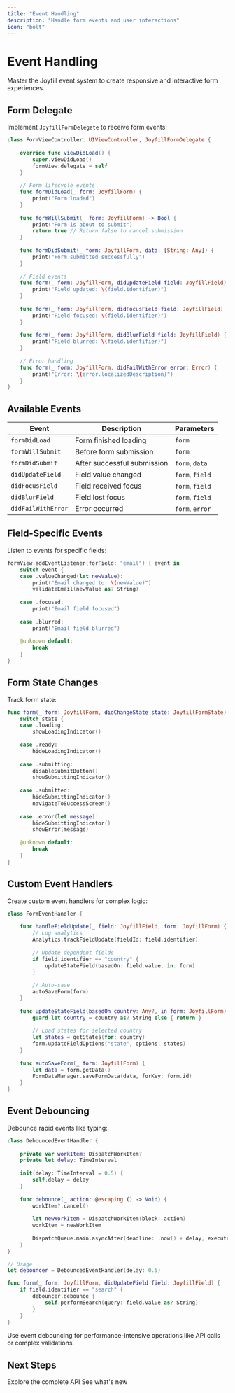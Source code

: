 ```yaml
---
title: "Event Handling"
description: "Handle form events and user interactions"
icon: "bolt"
---
```


# Event Handling

Master the Joyfill event system to create responsive and interactive form experiences.

## Form Delegate

Implement `JoyfillFormDelegate` to receive form events:

```swift
class FormViewController: UIViewController, JoyfillFormDelegate {
    
    override func viewDidLoad() {
        super.viewDidLoad()
        formView.delegate = self
    }
    
    // Form lifecycle events
    func formDidLoad(_ form: JoyfillForm) {
        print("Form loaded")
    }
    
    func formWillSubmit(_ form: JoyfillForm) -> Bool {
        print("Form is about to submit")
        return true // Return false to cancel submission
    }
    
    func formDidSubmit(_ form: JoyfillForm, data: [String: Any]) {
        print("Form submitted successfully")
    }
    
    // Field events
    func form(_ form: JoyfillForm, didUpdateField field: JoyfillField) {
        print("Field updated: \(field.identifier)")
    }
    
    func form(_ form: JoyfillForm, didFocusField field: JoyfillField) {
        print("Field focused: \(field.identifier)")
    }
    
    func form(_ form: JoyfillForm, didBlurField field: JoyfillField) {
        print("Field blurred: \(field.identifier)")
    }
    
    // Error handling
    func form(_ form: JoyfillForm, didFailWithError error: Error) {
        print("Error: \(error.localizedDescription)")
    }
}
```

## Available Events

| Event | Description | Parameters |
|-------|-------------|------------|
| `formDidLoad` | Form finished loading | `form` |
| `formWillSubmit` | Before form submission | `form` |
| `formDidSubmit` | After successful submission | `form`, `data` |
| `didUpdateField` | Field value changed | `form`, `field` |
| `didFocusField` | Field received focus | `form`, `field` |
| `didBlurField` | Field lost focus | `form`, `field` |
| `didFailWithError` | Error occurred | `form`, `error` |

## Field-Specific Events

Listen to events for specific fields:

```swift
formView.addEventListener(forField: "email") { event in
    switch event {
    case .valueChanged(let newValue):
        print("Email changed to: \(newValue)")
        validateEmail(newValue as? String)
        
    case .focused:
        print("Email field focused")
        
    case .blurred:
        print("Email field blurred")
        
    @unknown default:
        break
    }
}
```

## Form State Changes

Track form state:

```swift
func form(_ form: JoyfillForm, didChangeState state: JoyfillFormState) {
    switch state {
    case .loading:
        showLoadingIndicator()
        
    case .ready:
        hideLoadingIndicator()
        
    case .submitting:
        disableSubmitButton()
        showSubmittingIndicator()
        
    case .submitted:
        hideSubmittingIndicator()
        navigateToSuccessScreen()
        
    case .error(let message):
        hideSubmittingIndicator()
        showError(message)
        
    @unknown default:
        break
    }
}
```

## Custom Event Handlers

Create custom event handlers for complex logic:

```swift
class FormEventHandler {
    
    func handleFieldUpdate(_ field: JoyfillField, form: JoyfillForm) {
        // Log analytics
        Analytics.trackFieldUpdate(fieldId: field.identifier)
        
        // Update dependent fields
        if field.identifier == "country" {
            updateStateField(basedOn: field.value, in: form)
        }
        
        // Auto-save
        autoSaveForm(form)
    }
    
    func updateStateField(basedOn country: Any?, in form: JoyfillForm) {
        guard let country = country as? String else { return }
        
        // Load states for selected country
        let states = getStates(for: country)
        form.updateFieldOptions("state", options: states)
    }
    
    func autoSaveForm(_ form: JoyfillForm) {
        let data = form.getData()
        FormDataManager.saveFormData(data, forKey: form.id)
    }
}
```

## Event Debouncing

Debounce rapid events like typing:

```swift
class DebouncedEventHandler {
    
    private var workItem: DispatchWorkItem?
    private let delay: TimeInterval
    
    init(delay: TimeInterval = 0.5) {
        self.delay = delay
    }
    
    func debounce(_ action: @escaping () -> Void) {
        workItem?.cancel()
        
        let newWorkItem = DispatchWorkItem(block: action)
        workItem = newWorkItem
        
        DispatchQueue.main.asyncAfter(deadline: .now() + delay, execute: newWorkItem)
    }
}

// Usage
let debouncer = DebouncedEventHandler(delay: 0.5)

func form(_ form: JoyfillForm, didUpdateField field: JoyfillField) {
    if field.identifier == "search" {
        debouncer.debounce {
            self.performSearch(query: field.value as? String)
        }
    }
}
```

<Tip>
  Use event debouncing for performance-intensive operations like API calls or complex validations.
</Tip>

## Next Steps

<CardGroup cols={2}>
  <Card title="API Reference" icon="code" href="/kotlin/api-reference/overview">
    Explore the complete API
  </Card>
  <Card title="Release Notes" icon="newspaper" href="/kotlin/changelogs/releases">
    See what's new
  </Card>
</CardGroup>

